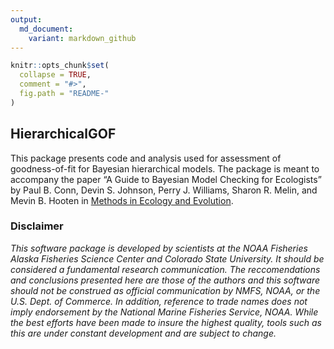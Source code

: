```yaml
---
output:
  md_document:
    variant: markdown_github
---
```


<!-- README.md is generated from README.Rmd. Please edit that file -->

```r
knitr::opts_chunk$set(
  collapse = TRUE,
  comment = "#>",
  fig.path = "README-"
)
```

## HierarchicalGOF

This package presents code and analysis used for assessment of goodness-of-fit for Bayesian hierarchical models. The package is meant to accompany the paper "A Guide to Bayesian Model Checking for Ecologists" by Paul B. Conn, Devin S. Johnson, Perry J. Williams, Sharon R. Melin, and Mevin B. Hooten in [Methods in Ecology and Evolution](http://besjournals.onlinelibrary.wiley.com/hub/journal/10.1111/(ISSN)2041-210X/).   

### Disclaimer
*This software package is developed by scientists at the NOAA Fisheries Alaska Fisheries Science Center and Colorado State University. It should be considered a fundamental research communication. The reccomendations and conclusions presented here are those of the authors and this software should not be construed as official communication by NMFS, NOAA, or the U.S. Dept. of Commerce. In addition, reference to trade names does not imply endorsement by the National Marine Fisheries Service, NOAA. While the best efforts have been made to insure the highest quality, tools such as this are under constant development and are subject to change.*
